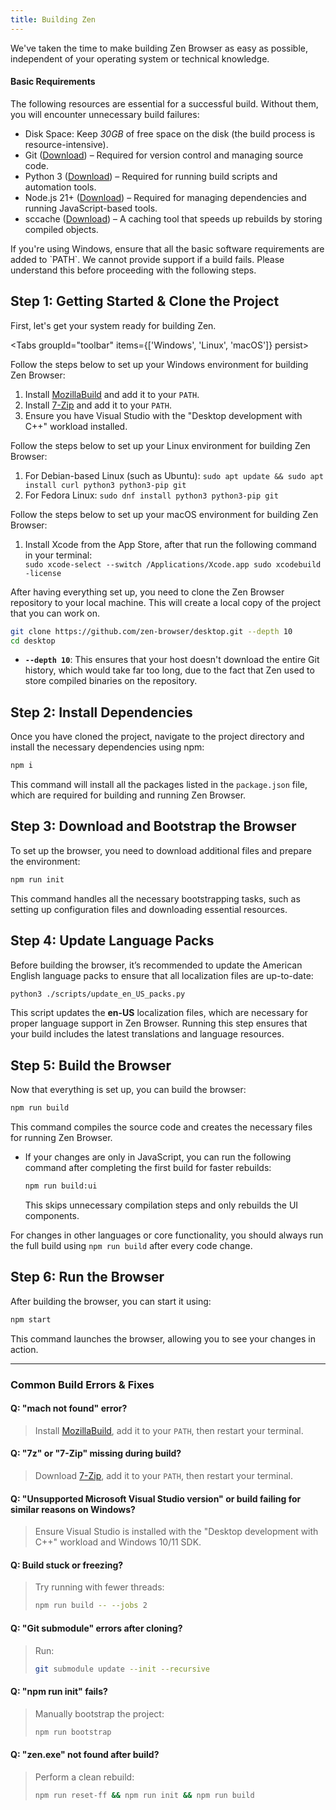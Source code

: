 ```yaml
---
title: Building Zen
---
```


We've taken the time to make building Zen Browser as easy as possible, independent of your operating system or technical knowledge.

#### Basic Requirements  

The following resources are essential for a successful build. Without them, you will encounter unnecessary build failures:  

- Disk Space: Keep _30GB_ of free space on the disk (the build process is resource-intensive).  
- Git ([Download](https://git-scm.com/downloads)) – Required for version control and managing source code.  
- Python 3 ([Download](https://www.python.org/downloads/)) – Required for running build scripts and automation tools.   
- Node.js 21+ ([Download](https://nodejs.org/)) – Required for managing dependencies and running JavaScript-based tools.    
- sccache ([Download](https://github.com/mozilla/sccache/releases)) – A caching tool that speeds up rebuilds by storing compiled objects.    

<Callout>
If you're using Windows, ensure that all the basic software requirements are added to `PATH`.
</Callout>

<Callout type="warn">
We cannot provide support if a build fails. Please understand this before proceeding with the following steps.
</Callout>

## Step 1: Getting Started & Clone the Project

First, let's get your system ready for building Zen.

<Tabs groupId="toolbar" items={['Windows', 'Linux', 'macOS']} persist>
  <Tab value="Windows">
      <p>Follow the steps below to set up your Windows environment for building Zen Browser:</p>
      <ol>
        <li>Install [MozillaBuild](https://wiki.mozilla.org/MozillaBuild) and add it to your `PATH`.</li>
        <li>Install [7-Zip](https://www.7-zip.org/) and add it to your `PATH`.</li>
        <li>Ensure you have Visual Studio with the "Desktop development with C++" workload installed.</li>
      </ol>
  </Tab>
  <Tab value="Linux">
      <p>Follow the steps below to set up your Linux environment for building Zen Browser:</p>
      <ol>
        <li>For Debian-based Linux (such as Ubuntu): `sudo apt update && sudo apt install curl python3 python3-pip git`</li>
        <li>For Fedora Linux: `sudo dnf install python3 python3-pip git`</li>
      </ol>
  </Tab>
  <Tab value="macOS">
      <p>Follow the steps below to set up your macOS environment for building Zen Browser:</p>
      <ol>
        <li>Install Xcode from the App Store, after that run the following command in your terminal:</li>
        ```
sudo xcode-select --switch /Applications/Xcode.app
sudo xcodebuild -license
      ```
      </ol>
  </Tab>
</Tabs>

After having everything set up, you need to clone the Zen Browser repository to your local machine. This will create a local copy of the project that you can work on.

```bash
git clone https://github.com/zen-browser/desktop.git --depth 10
cd desktop
```

- **`--depth 10`**: This ensures that your host doesn't download the entire Git history, which would take far too long, due to the fact that Zen used to store compiled binaries on the repository.

## Step 2: Install Dependencies

Once you have cloned the project, navigate to the project directory and install the necessary dependencies using npm:

```bash
npm i
```

This command will install all the packages listed in the `package.json` file, which are required for building and running Zen Browser.

## Step 3: Download and Bootstrap the Browser

To set up the browser, you need to download additional files and prepare the environment:

```bash
npm run init
```

This command handles all the necessary bootstrapping tasks, such as setting up configuration files and downloading essential resources.

## Step 4: Update Language Packs

Before building the browser, it’s recommended to update the American English language packs to ensure that all localization files are up-to-date:

```bash
python3 ./scripts/update_en_US_packs.py
```

This script updates the **en-US** localization files, which are necessary for proper language support in Zen Browser. Running this step ensures that your build includes the latest translations and language resources.

## Step 5: Build the Browser

Now that everything is set up, you can build the browser:

```bash
npm run build
```

This command compiles the source code and creates the necessary files for running Zen Browser.

- If your changes are only in JavaScript, you can run the following command after completing the first build for faster rebuilds:  

  ```bash
  npm run build:ui
  ```  

  This skips unnecessary compilation steps and only rebuilds the UI components.  

For changes in other languages or core functionality, you should always run the full build using `npm run build` after every code change.  

## Step 6: Run the Browser

After building the browser, you can start it using:

```bash
npm start
```

This command launches the browser, allowing you to see your changes in action.

---

### Common Build Errors & Fixes

#### Q: "mach not found" error?  
> Install [MozillaBuild](https://wiki.mozilla.org/MozillaBuild), add it to your `PATH`, then restart your terminal.

#### Q: "7z" or "7-Zip" missing during build?  
> Download [7-Zip](https://www.7-zip.org/), add it to your `PATH`, then restart your terminal.

#### Q: "Unsupported Microsoft Visual Studio version" or build failing for similar reasons on Windows?  
> Ensure Visual Studio is installed with the "Desktop development with C++" workload and Windows 10/11 SDK.

#### Q: Build stuck or freezing?  
> Try running with fewer threads:  
> ```sh
> npm run build -- --jobs 2
> ```  

#### Q: "Git submodule" errors after cloning?  
> Run:  
> ```sh
> git submodule update --init --recursive
> ```  

#### Q: "npm run init" fails?  
> Manually bootstrap the project:  
> ```sh
> npm run bootstrap
> ```  

#### Q: "zen.exe" not found after build?  
> Perform a clean rebuild:  
> ```sh
> npm run reset-ff && npm run init && npm run build
> ```

